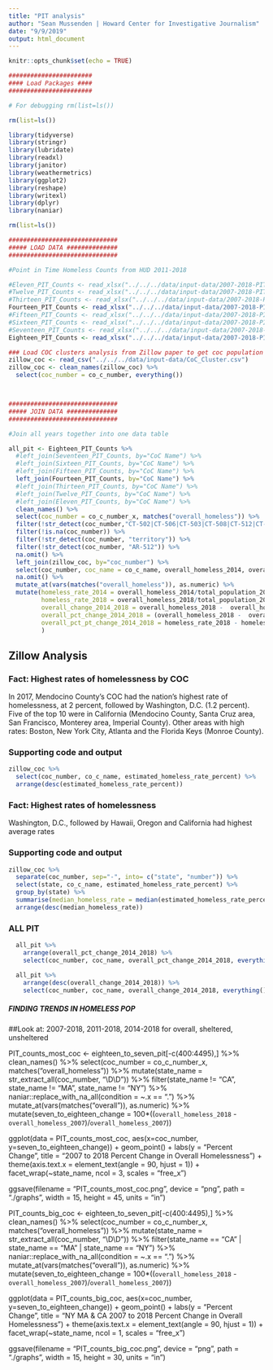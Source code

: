 ```yaml
---
title: "PIT analysis"
author: "Sean Mussenden | Howard Center for Investigative Journalism"
date: "9/9/2019"
output: html_document
---
```


```r
knitr::opts_chunk$set(echo = TRUE)
```



``` r
#######################
#### Load Packages ####
#######################

# For debugging rm(list=ls())

rm(list=ls())

library(tidyverse)
library(stringr)
library(lubridate)
library(readxl)
library(janitor)
library(weathermetrics)
library(ggplot2)
library(reshape)
library(writexl)
library(dplyr)
library(naniar)

rm(list=ls())

##############################
##### LOAD DATA ##############
##############################

#Point in Time Homeless Counts from HUD 2011-2018

#Eleven_PIT_Counts <- read_xlsx("../../../data/input-data/2007-2018-PIT-Counts-by-CoC.xlsx", sheet = 8, col_names=TRUE)
#Twelve_PIT_Counts <- read_xlsx("../../../data/input-data/2007-2018-PIT-Counts-by-CoC.xlsx", sheet = 7, col_names=TRUE)
#Thirteen_PIT_Counts <- read_xlsx("../../../data/input-data/2007-2018-PIT-Counts-by-CoC.xlsx", sheet = 6, col_names=TRUE)
Fourteen_PIT_Counts <- read_xlsx("../../../data/input-data/2007-2018-PIT-Counts-by-CoC.xlsx", sheet = 5, col_names=TRUE)
#Fifteen_PIT_Counts <- read_xlsx("../../../data/input-data/2007-2018-PIT-Counts-by-CoC.xlsx", sheet = 4, col_names=TRUE)
#Sixteen_PIT_Counts <- read_xlsx("../../../data/input-data/2007-2018-PIT-Counts-by-CoC.xlsx", sheet = 3, col_names=TRUE)
#Seventeen_PIT_Counts <- read_xlsx("../../../data/input-data/2007-2018-PIT-Counts-by-CoC.xlsx", sheet = 2, col_names=TRUE)
Eighteen_PIT_Counts <- read_xlsx("../../../data/input-data/2007-2018-PIT-Counts-by-CoC.xlsx", sheet = 1, col_names=TRUE)

### Load COC clusters analysis from Zillow paper to get coc population for 2017
zillow_coc <- read_csv("../../../data/input-data/CoC_Cluster.csv")
zillow_coc <- clean_names(zillow_coc) %>%
  select(coc_number = co_c_number, everything())



##############################
##### JOIN DATA ##############
##############################

#Join all years together into one data table

all_pit <- Eighteen_PIT_Counts %>%
  #left_join(Seventeen_PIT_Counts, by="CoC Name") %>%
  #left_join(Sixteen_PIT_Counts, by="CoC Name") %>%
  #left_join(Fifteen_PIT_Counts, by="CoC Name") %>%
  left_join(Fourteen_PIT_Counts, by="CoC Name") %>%
  #left_join(Thirteen_PIT_Counts, by="CoC Name") %>%
  #left_join(Twelve_PIT_Counts, by="CoC Name") %>%
  #left_join(Eleven_PIT_Counts, by="CoC Name") %>%
  clean_names() %>%
  select(coc_number = co_c_number_x, matches("overall_homeless")) %>%
  filter(!str_detect(coc_number,"CT-502|CT-506|CT-503|CT-508|CT-512|CT-505|FL-516|FL-503|MA-513|MA-516|MA-520|MA-511|NJ-518|NJ-503|NY-509|NY-502|NY-505|NY-517|	NY-508|PA-507|PA-509|PA-602|PA-601|TX-703|TX-607|IN-500|IN-502|LA-504|LA-509|MA-518|MA-516|ME-502|ME-500|AR-512|AR-503|LA-508|LA-509|WA-507|WA-501"))%>%
  filter(!is.na(coc_number)) %>%
  filter(!str_detect(coc_number, "territory")) %>%
  filter(!str_detect(coc_number, "AR-512")) %>%
  na.omit() %>%
  left_join(zillow_coc, by="coc_number") %>%
  select(coc_number, coc_name = co_c_name, overall_homeless_2014, overall_homeless_2018, total_population_2017 = co_c_total_population) %>%
  na.omit() %>%
  mutate_at(vars(matches("overall_homeless")), as.numeric) %>%
  mutate(homeless_rate_2014 = overall_homeless_2014/total_population_2017*100,
         homeless_rate_2018 = overall_homeless_2018/total_population_2017*100,
         overall_change_2014_2018 = overall_homeless_2018 -  overall_homeless_2014,
         overall_pct_change_2014_2018 = (overall_homeless_2018 -  overall_homeless_2014)/overall_homeless_2014,
         overall_pct_pt_change_2014_2018 = homeless_rate_2018 - homeless_rate_2014
         )


```


## Zillow Analysis ##

### Fact: Highest rates of homelessness by COC

In 2017, Mendocino County's COC had the nation's highest rate of homelessness, at 2 percent, followed by Washington, D.C. (1.2 percent).  Five of the top 10 were in California (Mendocino County, Santa Cruz area, San Francisco, Monterey area, Imperial County).  Other areas with high rates: Boston, New York City, Atlanta and the Florida Keys (Monroe County).  

### Supporting code and output
``` r

zillow_coc %>%
  select(coc_number, co_c_name, estimated_homeless_rate_percent) %>%
  arrange(desc(estimated_homeless_rate_percent))

```

### Fact: Highest rates of homelessness
Washington, D.C., followed by Hawaii, Oregon and California had highest average rates

### Supporting code and output

``` r

zillow_coc %>%
  separate(coc_number, sep="-", into= c("state", "number")) %>%
  select(state, co_c_name, estimated_homeless_rate_percent) %>%
  group_by(state) %>%
  summarise(median_homeless_rate = median(estimated_homeless_rate_percent)) %>%
  arrange(desc(median_homeless_rate))
```


### ALL PIT

``` r
  all_pit %>%
    arrange(overall_pct_change_2014_2018) %>%
    select(coc_number, coc_name, overall_pct_change_2014_2018, everything())

  all_pit %>%
    arrange(desc(overall_change_2014_2018)) %>%
    select(coc_number, coc_name, overall_change_2014_2018, everything() )

```

##############################
##### FINDING TRENDS IN HOMELESS POP ##############
##############################

##Look at: 2007-2018, 2011-2018, 2014-2018 for overall, sheltered, unsheltered

PIT_counts_most_coc <- eighteen_to_seven_pit[-c(400:4495),] %>% 
  clean_names() %>%
  select(coc_number = co_c_number_x, matches("overall_homeless")) %>%
  mutate(state_name = str_extract_all(coc_number, "\\D\\D")) %>%
  filter(state_name != "CA",
         state_name != "MA",
         state_name != "NY") %>%
  naniar::replace_with_na_all(condition = ~.x == ".") %>%
  mutate_at(vars(matches("overall")), as.numeric) %>%
  mutate(seven_to_eighteen_change = 100*((`overall_homeless_2018` - `overall_homeless_2007`)/`overall_homeless_2007`))

ggplot(data = PIT_counts_most_coc, aes(x=coc_number, y=seven_to_eighteen_change)) +
  geom_point() +
  labs(y = "Percent Change",
       title = "2007 to 2018 Percent Change in Overall Homelessness") +
  theme(axis.text.x = element_text(angle = 90, hjust = 1)) +
  facet_wrap(~state_name, ncol = 3, scales = "free_x")

ggsave(filename = "PIT_counts_most_coc.png", 
       device = "png", path = "./graphs",
       width = 15, height = 45, units = "in")

PIT_counts_big_coc <- eighteen_to_seven_pit[-c(400:4495),] %>% 
  clean_names() %>%
  select(coc_number = co_c_number_x, matches("overall_homeless")) %>%
  mutate(state_name = str_extract_all(coc_number, "\\D\\D")) %>%
  filter(state_name == "CA" | state_name == "MA" | state_name == "NY") %>%
  naniar::replace_with_na_all(condition = ~.x == ".") %>%
  mutate_at(vars(matches("overall")), as.numeric) %>%
  mutate(seven_to_eighteen_change = 100*((`overall_homeless_2018` - `overall_homeless_2007`)/`overall_homeless_2007`))

ggplot(data = PIT_counts_big_coc, aes(x=coc_number, y=seven_to_eighteen_change)) +
  geom_point() +
  labs(y = "Percent Change",
       title = "NY MA & CA 2007 to 2018 Percent Change in Overall Homelessness") +
  theme(axis.text.x = element_text(angle = 90, hjust = 1)) +
  facet_wrap(~state_name, ncol = 1, scales = "free_x")

ggsave(filename = "PIT_counts_big_coc.png", 
       device = "png", path = "./graphs",
       width = 15, height = 30, units = "in")